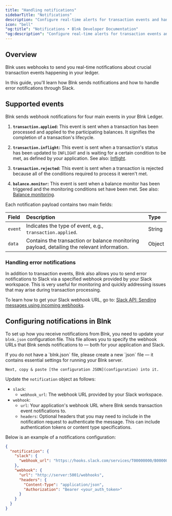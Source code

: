 ```yaml
---
title: "Handling notifications"
sidebarTitle: "Notifications"
description: "Configure real-time alerts for transaction events and handle error notifications through Slack. Stay updated with critical information."
icon: "bell"
"og:title": "Notifications • Blnk Developer Documentation"
"og:description": "Configure real-time alerts for transaction events and handle error notifications through Slack."
---
```



## Overview

Blnk uses webhooks to send you real-time notifications about crucial transaction events happening in your ledger. 

In this guide, you'll learn how Blnk sends notifications and how to handle error notifications through Slack. 

## Supported events

Blnk sends webhook notifications for four main events in your Blnk Ledger.

1. **`transaction.applied`:** This event is sent when a transaction has been processed and applied to the participating balances. It signifies the completion of a transaction's lifecycle.

2. **`transaction.inflight`:** This event is sent when a transaction's status has been updated to `INFLIGHT` and is waiting for a certain condition to be met, as defined by your application. See also: [ Inflight](/transactions/inflight).

3. **`transaction.rejected`:** This event is sent when a transaction is rejected because all of the conditions required to process it weren't met. 

4. **`balance.monitor`:** This event is sent when a balance monitor has been triggered and the monitoring conditions set have been met. See also: [Balance monitoring](/balances/balance-monitoring).

Each notification payload contains two main fields:

| Field | Description | Type
| :--- | :--- | :---
| `event` | Indicates the type of event, e.g., `transaction.applied`. | String
| `data` | Contains the transaction or balance monitoring payload, detailing the relevant information. | Object

### Handling error notifications

In addition to transaction events, Blnk also allows you to send error notifications to Slack via a specified webhook provided by your Slack workspace. This is very useful for monitoring and quickly addressing issues that may arise during transaction processing.

To learn how to get your Slack webhook URL, go to: [Slack API: Sending messages using incoming webhooks](https://api.slack.com/messaging/webhooks).

## Configuring notifications in Blnk

To set up how you receive notifications from Blnk, you need to update your `blnk.json` configuration file. This file allows you to specify the webhook URLs that Blnk sends notifications to — both for your application and Slack.

<Warning>
    If you do not have a `blnk.json` file, please create a new `json` file — it contains essential settings for running your Blnk server.

    Next, copy & paste [the configuration JSON](configuration) into it.
</Warning>

Update the `notification` object as follows:

- `slack`:
	- `webhook_url`: The webhook URL provided by your Slack workspace.
- `webhook`:
	- `url`: Your application's webhook URL where Blnk sends transaction event notifications to.
	- `headers`: Optional headers that you may need to include in the notification request to authenticate the message. This can include authentication tokens or content type specifications.

Below is an example of a notifications configuration:

```json blnk.json
{
  "notification": {
    "slack": {
      "webhook_url": "https://hooks.slack.com/services/T00000000/B00000000/XXXXXXXXXXXXXXXXXXXXXXXX"
    },
    "webhook": {
      "url": "http://server:5001/webhooks",
      "headers": {
        "Content-Type": "application/json",
        "Authorization": "Bearer <your_auth_token>"
      }
    }
  }
}
```

<NeedHelp />